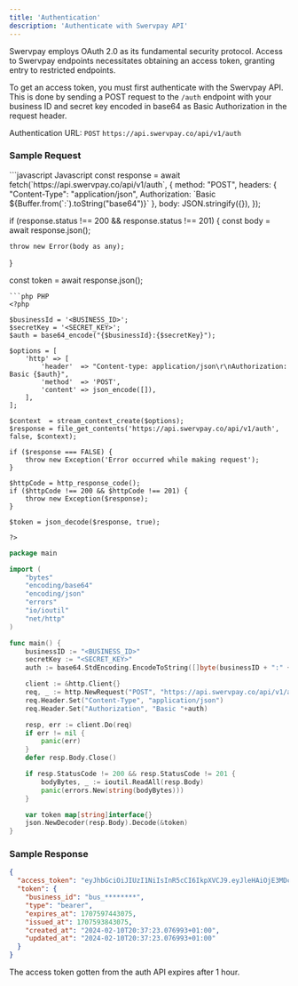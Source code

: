 ```yaml
---
title: 'Authentication'
description: 'Authenticate with Swervpay API'
---
```


Swervpay employs OAuth 2.0 as its fundamental security protocol. Access to Swervpay endpoints necessitates obtaining an access token, granting entry to restricted endpoints.

To get an access token, you must first authenticate with the Swervpay API. This is done by sending a POST request to the `/auth` endpoint with your business ID and secret key encoded in base64 as Basic Authorization in the request header.

<Info>Authentication URL: `POST` `https://api.swervpay.co/api/v1/auth`</Info>

### Sample Request

<CodeGroup>
```javascript Javascript
const response = await fetch(`https://api.swervpay.co/api/v1/auth`, {
    method: "POST",
    headers: {
        "Content-Type": "application/json",
        Authorization:  `Basic ${Buffer.from(`<BUSINESS_ID>:<SECRET_KEY>`).toString("base64")}`
    },
    body: JSON.stringify({}),
});

if (response.status !== 200 && response.status !== 201) {
    const body = await response.json();

    throw new Error(body as any);
}

const token = await response.json();
```
```php PHP
<?php

$businessId = '<BUSINESS_ID>';
$secretKey = '<SECRET_KEY>';
$auth = base64_encode("{$businessId}:{$secretKey}");

$options = [
    'http' => [
        'header'  => "Content-type: application/json\r\nAuthorization: Basic {$auth}",
        'method'  => 'POST',
        'content' => json_encode([]),
    ],
];

$context  = stream_context_create($options);
$response = file_get_contents('https://api.swervpay.co/api/v1/auth', false, $context);

if ($response === FALSE) {
    throw new Exception('Error occurred while making request');
}

$httpCode = http_response_code();
if ($httpCode !== 200 && $httpCode !== 201) {
    throw new Exception($response);
}

$token = json_decode($response, true);

?>
```
```go Go
package main

import (
    "bytes"
    "encoding/base64"
    "encoding/json"
    "errors"
    "io/ioutil"
    "net/http"
)

func main() {
    businessID := "<BUSINESS_ID>"
    secretKey := "<SECRET_KEY>"
    auth := base64.StdEncoding.EncodeToString([]byte(businessID + ":" + secretKey))

    client := &http.Client{}
    req, _ := http.NewRequest("POST", "https://api.swervpay.co/api/v1/auth", bytes.NewBuffer([]byte("{}")))
    req.Header.Set("Content-Type", "application/json")
    req.Header.Set("Authorization", "Basic "+auth)

    resp, err := client.Do(req)
    if err != nil {
        panic(err)
    }
    defer resp.Body.Close()

    if resp.StatusCode != 200 && resp.StatusCode != 201 {
        bodyBytes, _ := ioutil.ReadAll(resp.Body)
        panic(errors.New(string(bodyBytes)))
    }

    var token map[string]interface{}
    json.NewDecoder(resp.Body).Decode(&token)
}
```
</CodeGroup>

### Sample Response

```json Response
{
  "access_token": "eyJhbGciOiJIUzI1NiIsInR5cCI6IkpXVCJ9.eyJleHAiOjE3MDc1OTc0NDMsImlhdCI6MTcwNzU5Mzg0MywiaXNzIjoiU3dlcnZwYXkiLCJpZCI6ImJ1c19tdml1TlNNS2k3NHZUWTh5dmZQNm5RIiwidGtuIjp7InR5cCI6ImJlYXJlciIsImlkIjoiZGY2OTNjY2MtM2YwYy00NDAwLWE0YTQtMmM1YjE4YjBjZTNiIn19.53eKLonZZ8zvC_i2M_P4sQfZlmc7x-bSc8J95TCtIwY",
  "token": {
    "business_id": "bus_********",
    "type": "bearer",
    "expires_at": 1707597443075,
    "issued_at": 1707593843075,
    "created_at": "2024-02-10T20:37:23.076993+01:00",
    "updated_at": "2024-02-10T20:37:23.076993+01:00"
  }
}
```

<Warning>The access token gotten from the auth API expires after 1 hour.</Warning>
